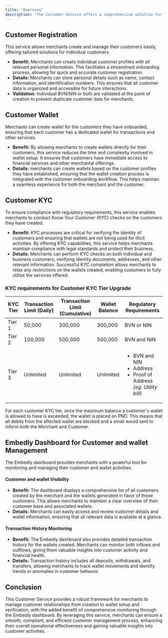 ```yaml
---
title: "Overview"
description: "The Customer Service offers a comprehensive solution for merchants to efficiently manage their customer relationships. This service is designed to enhance the customer onboarding process, provide seamless wallet creation, and ensure compliance with regulatory requirements through Know Your Customer (KYC) procedures."
---
```


## Customer Registration

This service allows merchants create and manage their customers easily, offering tailored solutions for individual customers.

- **Benefit:** Merchants can create individual customer profiles with all relevant personal information. This facilitates a streamlined onboarding process, allowing for quick and accurate customer registration.
- **Details:** Merchants can store personal details such as name, contact information, and identification numbers. This ensures that all customer data is organized and accessible for future interactions.
- **Validation:** Individual BVN/NIN or both are validated at the point of creation to prevent duplicate customer data for merchants.

## Customer Wallet

Merchants can create wallet for the customers they have onboarded, ensuring that each customer has a dedicated wallet for transactions and other services.

- **Benefit:** By allowing merchants to create wallets directly for their customers, this service reduces the time and complexity involved in wallet setup. It ensures that customers have immediate access to financial services and other merchantal offerings.
- **Details:** merchants can create wallets based on the customer profiles they have established, ensuring that the wallet creation process is integrated with the customer onboarding workflow. This helps maintain a seamless experience for both the merchant and the customer.

## Customer KYC

To ensure compliance with regulatory requirements, this service enables merchants to conduct Know Your Customer (KYC) checks on the customers they have created.

- **Benefit:** KYC processes are critical for verifying the identity of customers and ensuring that wallets are not being used for illicit activities. By offering KYC capabilities, this service helps merchants maintain compliance with legal standards and protect their business.
- **Details:** Merchants can perform KYC checks on both individual and business customers, verifying identity documents, addresses, and other relevant information. Successful KYC completion allows merchants to relax any restrictions on the wallets created, enabling customers to fully utilize the services offered.

### KYC requirements for Customer KYC Tier Upgrade

| KYC Tier | Transaction Limit (Daily) | Transaction Limit (Cumulative) | Wallet Balance | Regulatory Requirements                                                                        |
| -------- | ------------------------- | ------------------------------ | -------------- | ---------------------------------------------------------------------------------------------- |
| Tier 1   | 50,000                    | 300,000                        | 300,000        | BVN or NIN                                                                                     |
| Tier 2   | 100,000                   | 500,000                        | 500,000        | BVN and NIN                                                                                    |
| Tier 3   | Unlimited                 | Unlimited                      | Unlimited      | <ul><li>BVN and NIN</li> <li>Address</li> <li>Proof of Address _(eg. Utility bill)_ </li></ul> |

<Warning>
	For each customer KYC tier, once the maximum balance a customer's wallet is
	allowed to have is exceeded, the wallet is placed on PND. This means that all
	debits from the affected wallet are blocked and a email would sent to inform
	both the Merchant and Customer.
</Warning>

## Embedly Dashboard for Customer and wallet Management

The Embedly dashboard provides merchants with a powerful tool for monitoring and managing their customer and wallet activities.

#### Customer and wallet Visibility

- **Benefit:** The dashboard displays a comprehensive list of all customers created by the merchant and the wallets generated in favor of those customers. This allows merchants to maintain a clear overview of their customer base and associated wallets.
- **Details:** Merchants can easily access and review customer details and wallet information, ensuring that all relevant data is available at a glance.

#### Transaction History Monitoring

- **Benefit:** The Embedly dashboard also provides detailed transaction history for the wallets created. Merchants can monitor both inflows and outflows, giving them valuable insights into customer activity and financial health.
- **Details:** Transaction history includes all deposits, withdrawals, and transfers, allowing merchants to track wallet movements and identify trends or anomalies in customer behavior.

## Conclusion

This Customer Service provides a robust framework for merchants to manage customer relationships from creation to wallet setup and verification, with the added benefit of comprehensive monitoring through the Embedly dashboard. By leveraging this service, merchants can ensure a smooth, compliant, and efficient customer management process, enhancing their overall operational effectiveness and gaining valuable insights into customer activities.

